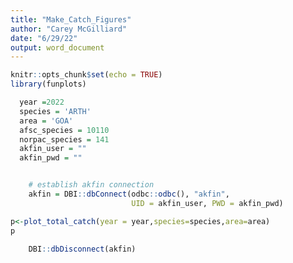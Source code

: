 ```yaml
---
title: "Make_Catch_Figures"
author: "Carey McGilliard"
date: "6/29/22"
output: word_document
---
```


```r
knitr::opts_chunk$set(echo = TRUE)
library(funplots)
```

```r
  year =2022
  species = 'ARTH'
  area = 'GOA'
  afsc_species = 10110
  norpac_species = 141
  akfin_user = ""
  akfin_pwd = ""


    # establish akfin connection
    akfin = DBI::dbConnect(odbc::odbc(), "akfin",
                           UID = akfin_user, PWD = akfin_pwd)

```

```r

p<-plot_total_catch(year = year,species=species,area=area)
p
```

```r

    DBI::dbDisconnect(akfin)

```
